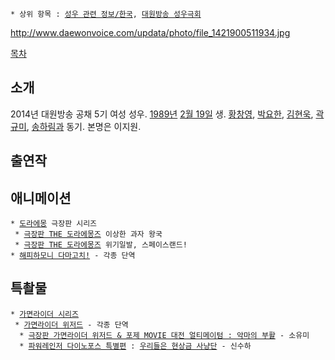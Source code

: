 * 상위 항목 : [[성우 관련 정보/한국]], [[대원방송 성우극회]]

http://www.daewonvoice.com/updata/photo/file_1421900511934.jpg

[[목차]]

== 소개 ==
2014년 대원방송 공채 5기 여성 성우. [[1989년]] [[2월 19일]] 생. [[황창영]], [[박요한]], [[김현욱(성우)|김현욱]], [[곽규미]], [[송하림]]과 동기. 본명은 이지원. 

== 출연작 ==
== 애니메이션 ==
 * [[도라에몽]] 극장판 시리즈
  * [[더 도라에몽즈|극장판 THE 도라에몽즈]] 이상한 과자 왕국
  * [[더 도라에몽즈|극장판 THE 도라에몽즈]] 위기일발, 스페이스랜드!
 * [[해피해피 다마고치!|해피하모니 다마고치!]] - 각종 단역
== 특촬물 ==
 * [[가면라이더 시리즈]]
  * [[가면라이더 위저드]] - 각종 단역
   * [[가면라이더X가면라이더 위자드&포제 MOVIE 대전 얼티메이텀|극장판 가면라이더 위저드 & 포제 MOVIE 대전 얼티메이텀 : 악마의 부활]] - 소유미
   * [[토에이 히어로 넥스트|파워레인저 다이노포스 특별편]] : [[우리들은 현상금 사냥단]] - 신수하
